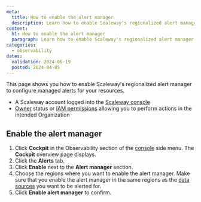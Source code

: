 ```yaml
---
meta:
  title: How to enable the alert manager
  description: Learn how to enable Scaleway's regionalized alert manager to configure managed alerts for your resources. Follow the steps to navigate to the Alerts tab, select regions, and confirm the alert manager activation.
content:
  h1: How to enable the alert manager
  paragraph: Learn how to enable Scaleway's regionalized alert manager to configure managed alerts for your resources. Follow the steps to navigate to the Alerts tab, select regions, and confirm the alert manager activation.
categories:
  - observability
dates:
  validation: 2024-06-19
  posted: 2024-04-05
---
```


This page shows you how to enable Scaleway's regionalized alert manager to configure managed alerts for your resources.

<Macro id="requirements" />

  - A Scaleway account logged into the [Scaleway console](https://console.scaleway.com/)
  - [Owner](/identity-and-access-management/iam/concepts/#owner/) status or [IAM permissions](/identity-and-access-management/iam/concepts/#permission/) allowing you to perform actions in the intended Organization

## Enable the alert manager

1. Click **Cockpit** in the Observability section of the [console](https://console.scaleway.com/) side menu. The **Cockpit** overview page displays.
2. Click the **Alerts** tab.
3. Click **Enable** next to the **Alert manager** section.
4. Choose the regions where you want to enable the alert manager.
        <Message type="important">
         Make sure that you enable the alert manager in the same regions as the [data sources](/observability/cockpit/concepts/#data-sources/) you want to be alerted for.
        </Message>
5. Click **Enable alert manager** to confirm.
